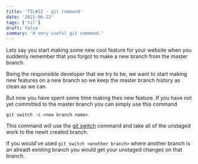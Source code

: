 ```yaml
---
title: 'TIL#22 - git command'
date: '2021-06-22'
tags: ['til']
draft: false
summary: 'A very useful git command.'
---
```


Lets say you start making some new cool feature for your website when you suddenly remember that you forgot to make a new branch from the master branch.

Being the responsible developer that we try to be, we want to start making new features on a new branch so we keep the master branch history as clean as we can.

But now you have spent some time making thes new feature. If you have not yet committed to the master branch you can simply use this command

`git switch -c <new branch name>`

This command will use the [git switch]() command and take all of the unstaged work to the newlt created branch.

If you would've used `git switch <another branch>` where another branch is an alreadt existing branch you would get your unstaged changes on that branch.
